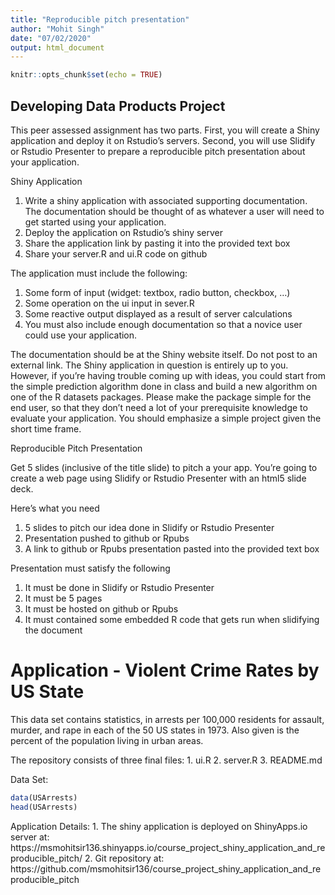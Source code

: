 ```yaml
---
title: "Reproducible pitch presentation"
author: "Mohit Singh"
date: "07/02/2020"
output: html_document
---
```


```r
knitr::opts_chunk$set(echo = TRUE)
```

## Developing Data Products Project

This peer assessed assignment has two parts. First, you will create a Shiny application and deploy it on Rstudio's servers. Second, you will use Slidify or Rstudio Presenter to prepare a reproducible pitch presentation about your application.

Shiny Application

1. Write a shiny application with associated supporting documentation. The documentation should be thought of as whatever a user will need to get started using your application.
2. Deploy the application on Rstudio's shiny server
3. Share the application link by pasting it into the provided text box
4. Share your server.R and ui.R code on github

The application must include the following:

1. Some form of input (widget: textbox, radio button, checkbox, ...)
2. Some operation on the ui input in sever.R
3. Some reactive output displayed as a result of server calculations
4. You must also include enough documentation so that a novice user could use your application.

The documentation should be at the Shiny website itself. Do not post to an external link.
The Shiny application in question is entirely up to you. However, if you're having trouble coming up with ideas, you could start from the simple prediction algorithm done in class and build a new algorithm on one of the R datasets packages. Please make the package simple for the end user, so that they don't need a lot of your prerequisite knowledge to evaluate your application. You should emphasize a simple project given the short time frame.

Reproducible Pitch Presentation

Get 5 slides (inclusive of the title slide) to pitch a your app. You're going to create a web page using Slidify or Rstudio Presenter with an html5 slide deck.

Here's what you need

1. 5 slides to pitch our idea done in Slidify or Rstudio Presenter
2. Presentation pushed to github or Rpubs
3. A link to github or Rpubs presentation pasted into the provided text box

Presentation must satisfy the following

1. It must be done in Slidify or Rstudio Presenter
2. It must be 5 pages
3. It must be hosted on github or Rpubs
4. It must contained some embedded R code that gets run when slidifying the document

# Application - Violent Crime Rates by US State

This data set contains statistics, in arrests per 100,000 residents for assault, murder, and rape in each of the 50 US states in 1973. Also given is the percent of the population living in urban areas.


The repository consists of three final files:
1. ui.R
2. server.R
3. README.md

Data Set: 
```r
data(USArrests)
head(USArrests)
```


Application Details:
1. The shiny application is deployed on ShinyApps.io server at: https://msmohitsir136.shinyapps.io/course_project_shiny_application_and_reproducible_pitch/ 
2. Git repository at: https://github.com/msmohitsir136/course_project_shiny_application_and_reproducible_pitch
